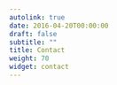 ```yaml
---
autolink: true
date: 2016-04-20T00:00:00
draft: false
subtitle: ""
title: Contact
weight: 70
widget: contact
---
```


